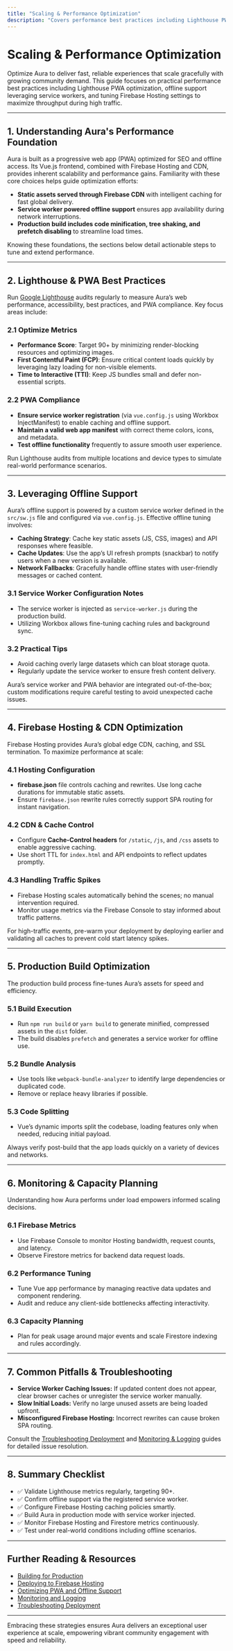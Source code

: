 ```yaml
---
title: "Scaling & Performance Optimization"
description: "Covers performance best practices including Lighthouse PWA optimization, offline support, and serving strategies for high-traffic. Suggests how to tune hosting settings and leverage Firebase CDN for peak scalability."
---
```


# Scaling & Performance Optimization

Optimize Aura to deliver fast, reliable experiences that scale gracefully with growing community demand. This guide focuses on practical performance best practices including Lighthouse PWA optimization, offline support leveraging service workers, and tuning Firebase Hosting settings to maximize throughput during high traffic.

---

## 1. Understanding Aura's Performance Foundation

Aura is built as a progressive web app (PWA) optimized for SEO and offline access. Its Vue.js frontend, combined with Firebase Hosting and CDN, provides inherent scalability and performance gains. Familiarity with these core choices helps guide optimization efforts:

- **Static assets served through Firebase CDN** with intelligent caching for fast global delivery.
- **Service worker powered offline support** ensures app availability during network interruptions.
- **Production build includes code minification, tree shaking, and prefetch disabling** to streamline load times.

Knowing these foundations, the sections below detail actionable steps to tune and extend performance.

---

## 2. Lighthouse & PWA Best Practices

Run [Google Lighthouse](https://developers.google.com/web/tools/lighthouse) audits regularly to measure Aura’s web performance, accessibility, best practices, and PWA compliance. Key focus areas include:

### 2.1 Optimize Metrics
- **Performance Score**: Target 90+ by minimizing render-blocking resources and optimizing images.
- **First Contentful Paint (FCP)**: Ensure critical content loads quickly by leveraging lazy loading for non-visible elements.
- **Time to Interactive (TTI)**: Keep JS bundles small and defer non-essential scripts.

### 2.2 PWA Compliance
- **Ensure service worker registration** (via `vue.config.js` using Workbox InjectManifest) to enable caching and offline support.
- **Maintain a valid web app manifest** with correct theme colors, icons, and metadata.
- **Test offline functionality** frequently to assure smooth user experience.

<Tip>
Run Lighthouse audits from multiple locations and device types to simulate real-world performance scenarios.
</Tip>

---

## 3. Leveraging Offline Support

Aura’s offline support is powered by a custom service worker defined in the `src/sw.js` file and configured via `vue.config.js`. Effective offline tuning involves:

- **Caching Strategy**: Cache key static assets (JS, CSS, images) and API responses where feasible.
- **Cache Updates**: Use the app’s UI refresh prompts (snackbar) to notify users when a new version is available.
- **Network Fallbacks**: Gracefully handle offline states with user-friendly messages or cached content.

### 3.1 Service Worker Configuration Notes

- The service worker is injected as `service-worker.js` during the production build.
- Utilizing Workbox allows fine-tuning caching rules and background sync.

### 3.2 Practical Tips

- Avoid caching overly large datasets which can bloat storage quota.
- Regularly update the service worker to ensure fresh content delivery.

<Note>
Aura’s service worker and PWA behavior are integrated out-of-the-box; custom modifications require careful testing to avoid unexpected cache issues.
</Note>

---

## 4. Firebase Hosting & CDN Optimization

Firebase Hosting provides Aura’s global edge CDN, caching, and SSL termination. To maximize performance at scale:

### 4.1 Hosting Configuration

- **firebase.json** file controls caching and rewrites. Use long cache durations for immutable static assets.
- Ensure `firebase.json` rewrite rules correctly support SPA routing for instant navigation.

### 4.2 CDN & Cache Control

- Configure **Cache-Control headers** for `/static`, `/js`, and `/css` assets to enable aggressive caching.
- Use short TTL for `index.html` and API endpoints to reflect updates promptly.

### 4.3 Handling Traffic Spikes

- Firebase Hosting scales automatically behind the scenes; no manual intervention required.
- Monitor usage metrics via the Firebase Console to stay informed about traffic patterns.

<Tip>
For high-traffic events, pre-warm your deployment by deploying earlier and validating all caches to prevent cold start latency spikes.
</Tip>

---

## 5. Production Build Optimization

The production build process fine-tunes Aura’s assets for speed and efficiency.

### 5.1 Build Execution

- Run `npm run build` or `yarn build` to generate minified, compressed assets in the `dist` folder.
- The build disables `prefetch` and generates a service worker for offline use.

### 5.2 Bundle Analysis

- Use tools like `webpack-bundle-analyzer` to identify large dependencies or duplicated code.
- Remove or replace heavy libraries if possible.

### 5.3 Code Splitting

- Vue’s dynamic imports split the codebase, loading features only when needed, reducing initial payload.

<Check>
Always verify post-build that the app loads quickly on a variety of devices and networks.
</Check>

---

## 6. Monitoring & Capacity Planning

Understanding how Aura performs under load empowers informed scaling decisions.

### 6.1 Firebase Metrics

- Use Firebase Console to monitor Hosting bandwidth, request counts, and latency.
- Observe Firestore metrics for backend data request loads.

### 6.2 Performance Tuning

- Tune Vue app performance by managing reactive data updates and component rendering.
- Audit and reduce any client-side bottlenecks affecting interactivity.

### 6.3 Capacity Planning

- Plan for peak usage around major events and scale Firestore indexing and rules accordingly.

---

## 7. Common Pitfalls & Troubleshooting

- **Service Worker Caching Issues:** If updated content does not appear, clear browser caches or unregister the service worker manually.
- **Slow Initial Loads:** Verify no large unused assets are being loaded upfront.
- **Misconfigured Firebase Hosting:** Incorrect rewrites can cause broken SPA routing.

Consult the [Troubleshooting Deployment](../deployment/troubleshooting-deployment) and [Monitoring & Logging](../runtime-operations/monitoring-logging) guides for detailed issue resolution.

---

## 8. Summary Checklist

- ✅ Validate Lighthouse metrics regularly, targeting 90+.
- ✅ Confirm offline support via the registered service worker.
- ✅ Configure Firebase Hosting caching policies smartly.
- ✅ Build Aura in production mode with service worker injected.
- ✅ Monitor Firebase Hosting and Firestore metrics continuously.
- ✅ Test under real-world conditions including offline scenarios.

---

## Further Reading & Resources

- [Building for Production](../deployment/deployment-essentials/production-build)
- [Deploying to Firebase Hosting](../deployment/deployment-essentials/firebase-hosting-deployment)
- [Optimizing PWA and Offline Support](../../guides/advanced-customization-and-optimization/optimizing-pwa-and-offline-support)
- [Monitoring and Logging](../deployment/runtime-operations/monitoring-logging)
- [Troubleshooting Deployment](../deployment/operations-and-maintenance/troubleshooting-deployment)

---

Embracing these strategies ensures Aura delivers an exceptional user experience at scale, empowering vibrant community engagement with speed and reliability.
